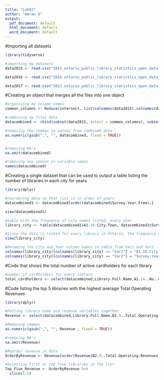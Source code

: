 ```yaml
---
title: "Lab02"
author: "Amran A"
output:
  pdf_document: default
  html_document: default
  word_document: default
---
```


#Importing all datasets
```r

library(tidyverse)

#importing my datasets
data2015 <- read.csv("2015_ontario_public_library_statistics_open_data_dec_2017rev.csv")

data2016 <- read.csv("2016 ontario_public_library_statistics_open_data_2016.csv")

data2017 <- read.csv("2017 ontario_public_library_statistics_open_data_july_2019_rev1.csv")

```


#Creating an object that merges all the files into one object
```r
#organizing my column names
common_columns <- Reduce(intersect, list(colnames(data2015),colnames(data2016),colnames(data2017)))

#combining my files data
datacombined <- rbind(subset(data2015, select = common_columns), subset(data2016, select = common_columns), subset(data2017, select = common_columns))

#removing the commas in values from combined data
as.numeric(gsub(",", "", datacombined, fixed = TRUE))


#removing NA's
na.omit(datacombined)

#removing any spaces in variable names
names(datacombined) 

```


#Creating a single dataset that can be used to output a table listing the number of libraries in each city for years

```r

library(dplyr)

#reordering data so that list is in order of years
datacombined1 <- datacombined[order(datacombined$Survey.Year.From),]

view(datacombined1)

#table with the frequency of city names listed, every year.
library_city <- table(datacombined1$A1.10.City.Town, datacombined1$Survey.Year.From)

#Since the data is listed for every library in Ontario, the frequency of a specific city showing up would be the same as the amount of libraries in that city for each year
view(library_city)

#Renaming the City and Year column names in table from Var1 and Var2
colnames(library_city)[colnames(library_city) == "Var1"] = "A1.10.City.Town"
colnames(library_city)[colnames(library_city) == "Var2"] = "Survey.Year.From"

```


#Code that shows the total number of active cardholders for each library 
```r

#number of cardholders for every library
total_cardholders <- select(datacombined,Library.Full.Name,A1.14..No..of.Active.Library.Cardholders,Survey.Year.From)


```


#Code listing the top 5 libraries with the highest average Total Operating Revenues
```r
library(dplyr)

#Putting library name and revenue variables together 
Revenue <- select(datacombined,Library.Full.Name,B2.9..Total.Operating.Revenues)

#Removing commas
as.numeric(gsub(",", "", Revenue , fixed = TRUE))

#removing NA's
na.omit(Revenue)

#Reorder revenue in data
OrderByRevenue <- Revenue[order(Revenue$B2.9..Total.Operating.Revenues),]

#Selecting first or top five libraries in the list
Top_Five_Revenue <- OrderByRevenue %>%
  slice(1:5)


```

